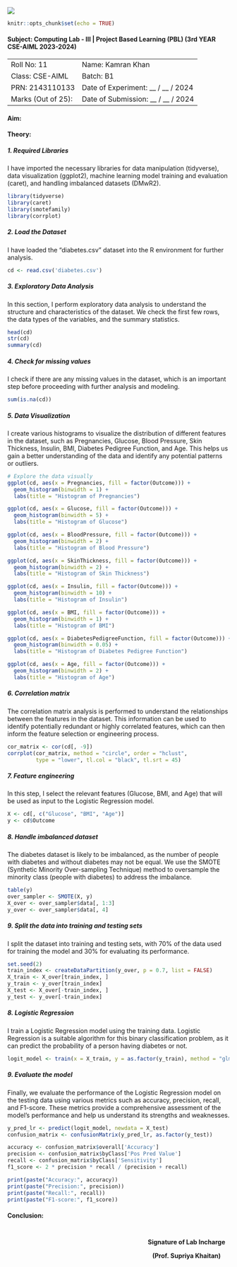 ![](lab header image.jpg)

```r
knitr::opts_chunk$set(echo = TRUE)
```

#### **Subject**: Computing Lab - III \| Project Based Learning (PBL) (3rd YEAR CSE-AIML 2023-2024)

|                    |                                     |
|--------------------|-------------------------------------|
| Roll No: 11        | Name: Kamran Khan                   |
| Class: CSE-AIML    | Batch: B1                           |
| PRN: 2143110133    | Date of Experiment: __ / __ / 2024  |
| Marks (Out of 25): | Date of Submission: __ / __ / 2024  |

#### **Aim:**

#### **Theory:**

##### 1. **Required Libraries**
I have imported the necessary libraries for data manipulation (tidyverse), data visualization (ggplot2), machine learning model training and evaluation (caret), and handling imbalanced datasets (DMwR2).

```r
library(tidyverse)
library(caret)
library(smotefamily)
library(corrplot)
```

##### 2. **Load the Dataset**
I have loaded the "diabetes.csv" dataset into the R environment for further analysis.

```r
cd <- read.csv('diabetes.csv')
```

##### 3. **Exploratory Data Analysis**
In this section, I perform exploratory data analysis to understand the structure and characteristics of the dataset. We check the first few rows, the data types of the variables, and the summary statistics.

```r
head(cd)
str(cd)
summary(cd)
```

##### 4. **Check for missing values**
I check if there are any missing values in the dataset, which is an important step before proceeding with further analysis and modeling.
```r
sum(is.na(cd))
```


##### 5. **Data Visualization**
I create various histograms to visualize the distribution of different features in the dataset, such as Pregnancies, Glucose, Blood Pressure, Skin Thickness, Insulin, BMI, Diabetes Pedigree Function, and Age. This helps us gain a better understanding of the data and identify any potential patterns or outliers.

```r
# Explore the data visually
ggplot(cd, aes(x = Pregnancies, fill = factor(Outcome))) +
  geom_histogram(binwidth = 1) +
  labs(title = "Histogram of Pregnancies")

ggplot(cd, aes(x = Glucose, fill = factor(Outcome))) +
  geom_histogram(binwidth = 5) +
  labs(title = "Histogram of Glucose")

ggplot(cd, aes(x = BloodPressure, fill = factor(Outcome))) +
  geom_histogram(binwidth = 2) +
  labs(title = "Histogram of Blood Pressure")

ggplot(cd, aes(x = SkinThickness, fill = factor(Outcome))) +
  geom_histogram(binwidth = 2) +
  labs(title = "Histogram of Skin Thickness")

ggplot(cd, aes(x = Insulin, fill = factor(Outcome))) +
  geom_histogram(binwidth = 10) +
  labs(title = "Histogram of Insulin")

ggplot(cd, aes(x = BMI, fill = factor(Outcome))) +
  geom_histogram(binwidth = 1) +
  labs(title = "Histogram of BMI")

ggplot(cd, aes(x = DiabetesPedigreeFunction, fill = factor(Outcome))) +
  geom_histogram(binwidth = 0.05) +
  labs(title = "Histogram of Diabetes Pedigree Function")

ggplot(cd, aes(x = Age, fill = factor(Outcome))) +
  geom_histogram(binwidth = 2) +
  labs(title = "Histogram of Age")
```


##### 6. **Correlation matrix**
The correlation matrix analysis is performed to understand the relationships between the features in the dataset. This information can be used to identify potentially redundant or highly correlated features, which can then inform the feature selection or engineering process.

```r
cor_matrix <- cor(cd[, -9])
corrplot(cor_matrix, method = "circle", order = "hclust",
         type = "lower", tl.col = "black", tl.srt = 45)
```

##### 7. **Feature engineering**
In this step, I select the relevant features (Glucose, BMI, and Age) that will be used as input to the Logistic Regression model.
```r
X <- cd[, c("Glucose", "BMI", "Age")]
y <- cd$Outcome
```

##### 8. **Handle imbalanced dataset**
The diabetes dataset is likely to be imbalanced, as the number of people with diabetes and without diabetes may not be equal. We use the SMOTE (Synthetic Minority Over-sampling Technique) method to oversample the minority class (people with diabetes) to address the imbalance.

```r
table(y)
over_sampler <- SMOTE(X, y)
X_over <- over_sampler$data[, 1:3]
y_over <- over_sampler$data[, 4]
```

##### 9. **Split the data into training and testing sets**
I split the dataset into training and testing sets, with 70% of the data used for training the model and 30% for evaluating its performance.

```r
set.seed(2)
train_index <- createDataPartition(y_over, p = 0.7, list = FALSE)
X_train <- X_over[train_index, ]
y_train <- y_over[train_index]
X_test <- X_over[-train_index, ]
y_test <- y_over[-train_index]
```

##### 8. **Logistic Regression**
I train a Logistic Regression model using the training data. Logistic Regression is a suitable algorithm for this binary classification problem, as it can predict the probability of a person having diabetes or not.

```r
logit_model <- train(x = X_train, y = as.factor(y_train), method = "glm", family = "binomial", trControl = trainControl(method = "none"))
```

##### 9. **Evaluate the model**
Finally, we evaluate the performance of the Logistic Regression model on the testing data using various metrics such as accuracy, precision, recall, and F1-score. These metrics provide a comprehensive assessment of the model's performance and help us understand its strengths and weaknesses.

```r
y_pred_lr <- predict(logit_model, newdata = X_test)
confusion_matrix <- confusionMatrix(y_pred_lr, as.factor(y_test))

accuracy <- confusion_matrix$overall['Accuracy']
precision <- confusion_matrix$byClass['Pos Pred Value']
recall <- confusion_matrix$byClass['Sensitivity']
f1_score <- 2 * precision * recall / (precision + recall)

print(paste("Accuracy:", accuracy))
print(paste("Precision:", precision))
print(paste("Recall:", recall))
print(paste("F1-score:", f1_score))
```

#### **Conclusion**: 



<div style="float: right; display: inline-block; padding: 10px; text-align: center; font-weight: bold">
  
  Signature of Lab Incharge
    
  (Prof. Supriya Khaitan)
</div>





